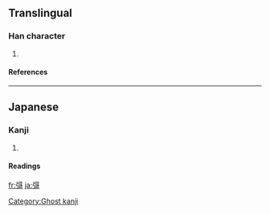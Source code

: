 ==Translingual==
===Han character===
{{Han char|rn=57|rad=弓|as=10|sn=13|four=|canj=弓一口口 (NMRR)}}
# {{defn|Han|sort=弓10}}
====References====
{{Han ref|kx=0360.301|hdz=21001.051|uh=5F41|ud=24385}}
----
==Japanese==
===Kanji===
{{ja-kanji|grade=|rs=弓10}}
# {{defn|Japanese}} 
====Readings====
{{ja-readings|on=[[せい]] (sei)|kun=}}

[[Category:Ghost kanji]]

[[fr:彁]]
[[ja:彁]]